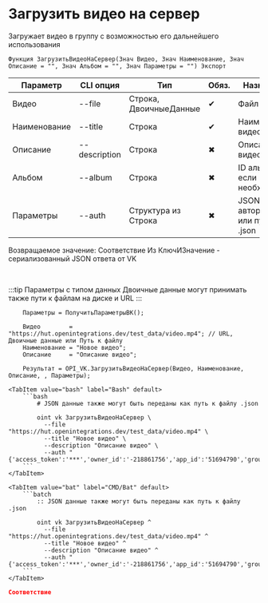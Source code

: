 ﻿---
sidebar_position: 10
description: Загрузить видео на сервер и другие функции для работы с VK в Открытом пакете интеграций - бесплатной open-source библиотеке интеграций для 1С:Предприятие 8, OneScript и CLI
keywords: [1C, 1С, 1С:Предприятие, 1С:Предприятие 8.3, API, Интеграция, Сервисы, Обмен, OneScript, CLI, VK]
---


# Загрузить видео на сервер
 Загружает видео в группу с возможностью его дальнейшего использования



`Функция ЗагрузитьВидеоНаСервер(Знач Видео, Знач Наименование, Знач Описание = "", Знач Альбом = "", Знач Параметры = "") Экспорт`

  | Параметр | CLI опция | Тип | Обяз. | Назначение |
  |-|-|-|-|-|
  | Видео | --file | Строка, ДвоичныеДанные | &#x2714; | Файл видео |
  | Наименование | --title | Строка | &#x2714; | Наименование видео |
  | Описание | --description | Строка | &#x2716; | Описание видео |
  | Альбом | --album | Строка | &#x2716; | ID альбома, если необходимо |
  | Параметры | --auth | Структура из Строка | &#x2716; | JSON авторизации или путь к .json |

  
  Возвращаемое значение:   Соответствие Из КлючИЗначение - сериализованный JSON ответа от VK

<br/>

:::tip
Параметры с типом данных Двоичные данные могут принимать также пути к файлам на диске и URL
:::
<br/>



```bsl title="Пример использования для 1С:Предприятие/OneScript"
    Параметры = ПолучитьПараметрыВК();

    Видео        = "https://hut.openintegrations.dev/test_data/video.mp4"; // URL, Двоичные данные или Путь к файлу
    Наименование = "Новое видео";
    Описание     = "Описание видео";

    Результат = OPI_VK.ЗагрузитьВидеоНаСервер(Видео, Наименование, Описание, , Параметры);
```
    

 <Tabs>
  
    <TabItem value="bash" label="Bash" default>
        ```bash
            # JSON данные также могут быть переданы как путь к файлу .json
            
            oint vk ЗагрузитьВидеоНаСервер \
              --file "https://hut.openintegrations.dev/test_data/video.mp4" \
              --title "Новое видео" \
              --description "Описание видео" \
              --auth "{'access_token':'***','owner_id':'-218861756','app_id':'51694790','group_id':'218861756'}"
        ```
    </TabItem>
  
    <TabItem value="bat" label="CMD/Bat" default>
        ```batch
            :: JSON данные также могут быть переданы как путь к файлу .json
            
            oint vk ЗагрузитьВидеоНаСервер ^
              --file "https://hut.openintegrations.dev/test_data/video.mp4" ^
              --title "Новое видео" ^
              --description "Описание видео" ^
              --auth "{'access_token':'***','owner_id':'-218861756','app_id':'51694790','group_id':'218861756'}"
        ```
    </TabItem>
</Tabs>


```json title="Результат"
Соответствие
```
